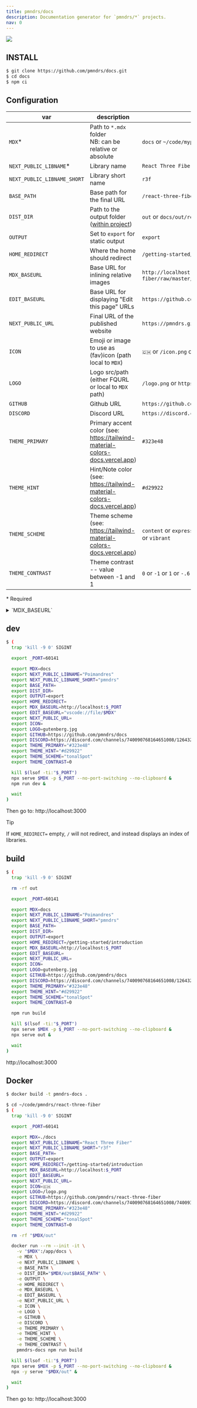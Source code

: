 ```yaml
---
title: pmndrs/docs
description: Documentation generator for `pmndrs/*` projects.
nav: 0
---
```


![](gutenberg.jpg)

## INSTALL

```sh
$ git clone https://github.com/pmndrs/docs.git
$ cd docs
$ npm ci
```

## Configuration

| var                         | description                                                                                                                                                              | example                                                                                          |
| --------------------------- | ------------------------------------------------------------------------------------------------------------------------------------------------------------------------ | ------------------------------------------------------------------------------------------------ |
| `MDX`\*                     | Path to `*.mdx` folder<br/>NB: can be relative or absolute                                                                                                               | `docs` or `~/code/myproject/documentation`                                                       |
| `NEXT_PUBLIC_LIBNAME`\*     | Library name                                                                                                                                                             | `React Three Fiber`                                                                              |
| `NEXT_PUBLIC_LIBNAME_SHORT` | Library short name                                                                                                                                                       | `r3f`                                                                                            |
| `BASE_PATH`                 | Base path for the final URL                                                                                                                                              | `/react-three-fiber`                                                                             |
| `DIST_DIR`                  | Path to the output folder ([within project](https://nextjs.org/docs/app/api-reference/next-config-js/distDir#:~:text=should%20not%20leave%20your%20project%20directory)) | `out` or `docs/out/react-three-fiber`                                                            |
| `OUTPUT`                    | Set to `export` for static output                                                                                                                                        | `export`                                                                                         |
| `HOME_REDIRECT`             | Where the home should redirect                                                                                                                                           | `/getting-started/introduction`                                                                  |
| `MDX_BASEURL`               | Base URL for inlining relative images                                                                                                                                    | `http://localhost:60141`or `https://github.com/pmndrs/react-three-fiber/raw/master/docs`         |
| `EDIT_BASEURL`              | Base URL for displaying "Edit this page" URLs                                                                                                                            | `https://github.com/pmndrs/react-three-fiber/edit/master/docs`                                   |
| `NEXT_PUBLIC_URL`           | Final URL of the published website                                                                                                                                       | `https://pmndrs.github.io/react-three-fiber`                                                     |
| `ICON`                      | Emoji or image to use as (fav)icon (path local to `MDX`)                                                                                                                 | `🇨🇭` or `/icon.png` or `/favicon.ico`                                                            |
| `LOGO`                      | Logo src/path (either FQURL or local to `MDX` path)                                                                                                                      | `/logo.png` or `https://worldvectorlogo.com/r3f.png`                                             |
| `GITHUB`                    | Github URL                                                                                                                                                               | `https://github.com/pmndrs/react-three-fiber`                                                    |
| `DISCORD`                   | Discord URL                                                                                                                                                              | `https://discord.com/channels/740090768164651008/740093168770613279`                             |
| `THEME_PRIMARY`             | Primary accent color (see: https://tailwind-material-colors-docs.vercel.app)                                                                                             | `#323e48`                                                                                        |
| `THEME_HINT`                | Hint/Note color (see: https://tailwind-material-colors-docs.vercel.app)                                                                                                  | `#d29922`                                                                                        |
| `THEME_SCHEME`              | Theme scheme (see: https://tailwind-material-colors-docs.vercel.app)                                                                                                     | `content` or `expressive` or `fidelity` or `monochrome` or `neutral` or `tonalSpot` or `vibrant` |
| `THEME_CONTRAST`            | Theme contrast -- value between -1 and 1                                                                                                                                 | `0` or `-1` or `1` or `-.6`                                                                      |

\* Required

<details>
  <summary>`MDX_BASEURL`</summary>

Given a `advanced/introduction.mdx` file in the `MDX` folder:

```md
![](dog.png)
```

becomes (for a `MDX_BASEURL=http://localhost:60141` value):

```md
![](http://localhost:60141/advanced/dog.png)
```

`http://localhost:60141` being the `MDX` folder served.

> [!TIP]
> When deployed on GitHub Pages, `MDX_BASEURL` will typically value something like `https://github.com/pmndrs/uikit/raw/main/docs`, thanks to [`build.yml`](.github/workflows/build.yml) rule.

</details>

## dev

```sh
$ (
  trap 'kill -9 0' SIGINT

  export _PORT=60141

  export MDX=docs
  export NEXT_PUBLIC_LIBNAME="Poimandres"
  export NEXT_PUBLIC_LIBNAME_SHORT="pmndrs"
  export BASE_PATH=
  export DIST_DIR=
  export OUTPUT=export
  export HOME_REDIRECT=
  export MDX_BASEURL=http://localhost:$_PORT
  export EDIT_BASEURL="vscode://file/$MDX"
  export NEXT_PUBLIC_URL=
  export ICON=
  export LOGO=gutenberg.jpg
  export GITHUB=https://github.com/pmndrs/docs
  export DISCORD=https://discord.com/channels/740090768164651008/1264328004172255393
  export THEME_PRIMARY="#323e48"
  export THEME_HINT="#d29922"
  export THEME_SCHEME="tonalSpot"
  export THEME_CONTRAST=0

  kill $(lsof -ti:"$_PORT")
  npx serve $MDX -p $_PORT --no-port-switching --no-clipboard &
  npm run dev &

  wait
)
```

Then go to: http://localhost:3000

> [!TIP]
> If `HOME_REDIRECT=` empty, `/` will not redirect, and instead displays an index of libraries.

## build

```sh
$ (
  trap 'kill -9 0' SIGINT

  rm -rf out

  export _PORT=60141

  export MDX=docs
  export NEXT_PUBLIC_LIBNAME="Poimandres"
  export NEXT_PUBLIC_LIBNAME_SHORT="pmndrs"
  export BASE_PATH=
  export DIST_DIR=
  export OUTPUT=export
  export HOME_REDIRECT=/getting-started/introduction
  export MDX_BASEURL=http://localhost:$_PORT
  export EDIT_BASEURL=
  export NEXT_PUBLIC_URL=
  export ICON=
  export LOGO=gutenberg.jpg
  export GITHUB=https://github.com/pmndrs/docs
  export DISCORD=https://discord.com/channels/740090768164651008/1264328004172255393
  export THEME_PRIMARY="#323e48"
  export THEME_HINT="#d29922"
  export THEME_SCHEME="tonalSpot"
  export THEME_CONTRAST=0

  npm run build

  kill $(lsof -ti:"$_PORT")
  npx serve $MDX -p $_PORT --no-port-switching --no-clipboard &
  npx serve out &

  wait
)
```

http://localhost:3000

## Docker

```sh
$ docker build -t pmndrs-docs .
```

```sh
$ cd ~/code/pmndrs/react-three-fiber
$ (
  trap 'kill -9 0' SIGINT

  export _PORT=60141

  export MDX=./docs
  export NEXT_PUBLIC_LIBNAME="React Three Fiber"
  export NEXT_PUBLIC_LIBNAME_SHORT="r3f"
  export BASE_PATH=
  export OUTPUT=export
  export HOME_REDIRECT=/getting-started/introduction
  export MDX_BASEURL=http://localhost:$_PORT
  export EDIT_BASEURL=
  export NEXT_PUBLIC_URL=
  export ICON=🇨🇭
  export LOGO=/logo.png
  export GITHUB=https://github.com/pmndrs/react-three-fiber
  export DISCORD=https://discord.com/channels/740090768164651008/740093168770613279
  export THEME_PRIMARY="#323e48"
  export THEME_HINT="#d29922"
  export THEME_SCHEME="tonalSpot"
  export THEME_CONTRAST=0

  rm -rf "$MDX/out"

  docker run --rm --init -it \
    -v "$MDX":/app/docs \
    -e MDX \
    -e NEXT_PUBLIC_LIBNAME \
    -e BASE_PATH \
    -e DIST_DIR="$MDX/out$BASE_PATH" \
    -e OUTPUT \
    -e HOME_REDIRECT \
    -e MDX_BASEURL \
    -e EDIT_BASEURL \
    -e NEXT_PUBLIC_URL \
    -e ICON \
    -e LOGO \
    -e GITHUB \
    -e DISCORD \
    -e THEME_PRIMARY \
    -e THEME_HINT \
    -e THEME_SCHEME \
    -e THEME_CONTRAST \
    pmndrs-docs npm run build

  kill $(lsof -ti:"$_PORT")
  npx serve $MDX -p $_PORT --no-port-switching --no-clipboard &
  npx -y serve "$MDX/out" &

  wait
)
```

Then go to: http://localhost:3000
